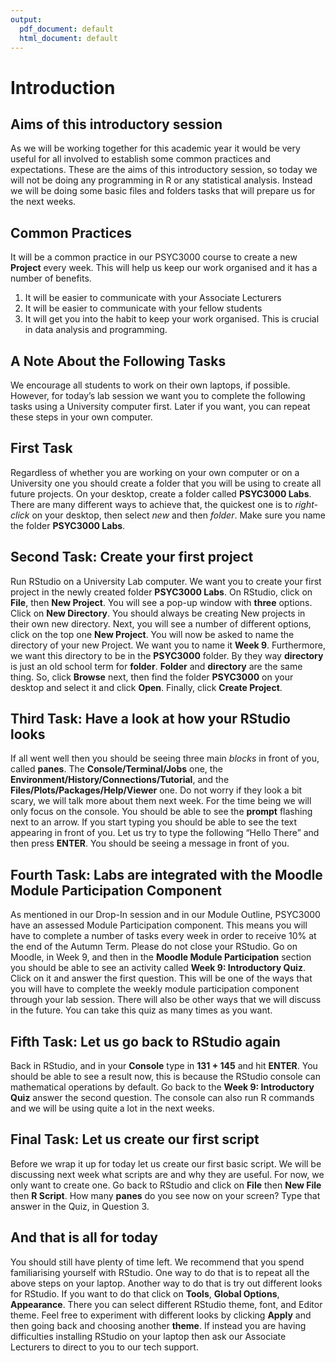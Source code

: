 ```yaml
---
output:
  pdf_document: default
  html_document: default
---
```

# Introduction {#Week9}

## Aims of this introductory session

As we will be working together for this academic year it would be very useful for all involved to establish some common practices and expectations. These are the aims of this introductory session, so today we will not be doing any programming in R or any statistical analysis. Instead we will be doing some basic files and folders tasks that will prepare us for the next weeks.


## Common Practices
It will be a common practice in our PSYC3000 course to create a new **Project** every week. This will help us keep our work organised and it has a number of benefits.  

1. It will be easier to communicate with your Associate Lecturers 
2. It will be easier to communicate with your fellow students  
3. It will get you into the habit to keep your work organised. This is crucial in data analysis and programming.

## A Note About the Following Tasks
We encourage all students to work on their own laptops, if possible. However, for today's lab session we want you to complete the following tasks using a University computer first. Later if you want, you can repeat these steps in your own computer. 

## First Task
Regardless of whether you are working on your own computer or on a University one you should create a folder that you will be using to create all future projects. On your desktop, create a folder called **PSYC3000 Labs**. There are many different ways to achieve that, the quickest one is to *right-click* on your desktop, then select *new* and then *folder*. Make sure you name the folder **PSYC3000 Labs**.

## Second Task: Create your first project
Run RStudio on a University Lab computer. We want you to create your first project in the newly created folder **PSYC3000 Labs**. On RStudio, click on **File**, then **New Project**. You will see a pop-up window with **three** options. Click on **New Directory**. You should always be creating New projects in their own new directory. Next, you will see a number of different options, click on the top one **New Project**. You will now be asked to name the directory of your new Project. We want you to name it **Week 9**. Furthermore, we want this directory to be in the **PSYC3000** folder. By they way **directory** is just an old school term for **folder**. **Folder** and **directory** are the same thing. So, click **Browse** next, then find the folder **PSYC3000** on your desktop and select it and click **Open**. Finally, click **Create Project**.

## Third Task: Have a look at how your RStudio looks
If all went well then you should be seeing three main *blocks* in front of you, called **panes**. The **Console/Terminal/Jobs** one, the **Environment/History/Connections/Tutorial**, and the **Files/Plots/Packages/Help/Viewer** one. Do not worry if they look a bit scary, we will talk more about them next week. For the time being we will only focus on the console. You should be able to see the **prompt** flashing next to an arrow. If you start typing you should be able to see the text appearing in front of you. Let us try to type the following "Hello There" and then press **ENTER**. You should be seeing a message in front of you. 

## Fourth Task: Labs are integrated with the Moodle Module Participation Component
As mentioned in our Drop-In session and in our Module Outline, PSYC3000 have an assessed Module Participation component. This means you will have to complete a number of tasks every week in order to receive 10% at the end of the Autumn Term. Please do not close your RStudio. Go on Moodle, in Week 9, and then in the **Moodle Module Participation** section you should be able to see an activity called **Week 9: Introductory Quiz**. Click on it and answer the first question. This will be one of the ways that you will have to complete the weekly module participation component through your lab session. There will also be other ways that we will discuss in the future. You can take this quiz as many times as you want.


## Fifth Task: Let us go back to RStudio again
Back in RStudio, and in your **Console** type in **131 + 145** and hit **ENTER**. You should be able to see a result now, this is because the RStudio console can mathematical operations by default. Go back to the **Week 9: Introductory Quiz** answer the second question. The console can also run R commands and we will be using quite a lot in the next weeks.


## Final Task: Let us create our first script
Before we wrap it up for today let us create our first basic script. We will be discussing next week what scripts are and why they are useful. For now, we only want to create one. Go back to RStudio and click on **File** then **New File** then **R Script**. How many **panes** do you see now on your screen? Type that answer in the Quiz, in Question 3.

## And that is all for today
You should still have plenty of time left. We recommend that you spend familiarising yourself with RStudio. One way to do that is to repeat all the above steps on your laptop. Another way to do that is try out different looks for RStudio. If you want to do that click on **Tools**, **Global Options**, **Appearance**. There you can select different RStudio theme, font, and Editor theme. Feel free to experiment with different looks by clicking **Apply** and then going back and choosing another **theme**. If instead you are having difficulties installing RStudio on your laptop then ask our Associate Lecturers to direct to you to our tech support.




